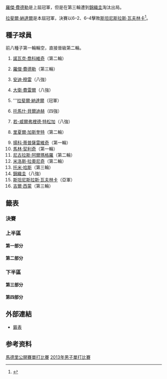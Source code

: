 {{noteTA|G1=Tennis
|1=zh-hans:圈;zh-hant:輪
|2=zh-hans:半区;zh-hant:半部;
|3=zh-hans:半决赛;zh-hk:準決賽;zh-tw:四強;
|4=zh-hans:半準决赛;zh-hk:半準決賽;zh-tw:八強;
|5=zh-hans:資格賽;zh-hk:外圍賽;zh-tw:會外賽;
}}

{{TennisEvents|2013|馬德里公開賽|
|champ = {{flagicon|ESP}} [[拉斐爾·納達爾|拉斐爾·納達爾]]
|runner = {{flagicon|SUI}} [[斯坦尼斯拉斯·瓦夫林卡|斯坦尼斯拉斯·瓦夫林卡]]
|score = 6–2、6–4}}

{{main|2013年馬德里公開賽}}

[[羅傑·費德勒|羅傑·費德勒]]是上屆冠軍，但是在第三輪遭到[[錦織圭|錦織圭]]淘汰出局。

[[拉斐爾·納達爾|拉斐爾·納達爾]]是本屆冠軍，決賽以6–2、6–4擊敗[[斯坦尼斯拉斯·瓦夫林卡|斯坦尼斯拉斯·瓦夫林卡]]<ref>{{cite web|url=http://www.bbc.co.uk/sport/0/tennis/22501284|title=Rafael Nadal beats Stanislas Wawrinka to win Madrid Open|date=12 May 2013|work=BBC Sport|accessdate=13 May 2013|archive-date=2013-07-26|archive-url=https://web.archive.org/web/20130726064900/http://www.bbc.co.uk/sport/0/tennis/22501284|dead-url=no}}</ref>。

== 種子球員 ==
前八種子第一輪輪空，直接晉級第二輪。
{{col-begin}}
{{col-2}}
# {{flagicon|SRB}} [[諾瓦克·喬科維奇|諾瓦克·喬科維奇]]（第二輪）
# {{flagicon|SUI}} [[羅傑·費德勒|羅傑·費德勒]]（第三輪）
# {{flagicon|GBR}} [[安迪·穆雷|安迪·穆雷]]（八強）
# {{flagicon|ESP}} [[大衛·費雷爾|大衛·費雷爾]]（八強）
# {{flagicon|ESP}} '''[[拉斐爾·納達爾|拉斐爾·納達爾]]（冠軍）
# {{flagicon|CZE}} [[托馬什·貝爾迪赫|托馬什·貝爾迪赫]]（四強）
# {{flagicon|FRA}} [[若-威爾弗裡德·特松加|若-威爾弗裡德·特松加]]（八強）
# {{flagicon|FRA}} [[里夏爾·加斯奎特|里夏爾·加斯奎特]]（第二輪）
{{col-2}}
<ol start="9">
<li> {{flagicon|SRB}} [[揚科·蒂普薩雷維奇|揚科·蒂普薩雷維奇]]（第一輪）
<li> {{flagicon|CRO}} [[馬林·契利奇|馬林·契利奇]]（第一輪）
<li> {{flagicon|ESP}} [[尼古拉斯·阿爾瑪格羅|尼古拉斯·阿爾瑪格羅]]（第二輪）
<li> {{flagicon|CAN}} [[米洛斯·拉奧尼奇|米洛斯·拉奧尼奇]]（第二輪）
<li> {{flagicon|GER}} [[托米·哈斯|托米·哈斯]]（第三輪）
<li> {{flagicon|JPN}} [[錦織圭|錦織圭]]（八強）
<li> {{flagicon|SUI}} [[斯坦尼斯拉斯·瓦夫林卡|斯坦尼斯拉斯·瓦夫林卡]]（亞軍）
<li> {{flagicon|FRA}} [[吉爾·西蒙|吉爾·西蒙]]（第三輪）
</ol>
{{col-end}}

== 籤表 ==
{{Draw key}}

=== 決賽 ===
{{8TeamBracket-Tennis3
| RD1=八強
| RD2=四強
| RD3=決賽

| team-width=175

| RD1-seed1=15
| RD1-team1='''{{flagicon|SUI}} [[斯坦尼斯拉斯·瓦夫林卡|斯坦尼斯拉斯·瓦夫林卡]]
| RD1-score1-1='''6
| RD1-score1-2=6<sup>9</sup>
| RD1-score1-3='''6
| RD1-seed2=7
| RD1-team2={{flagicon|FRA}} [[若-威爾弗裡德·特松加|若-威爾弗裡德·特松加]]
| RD1-score2-1=2
| RD1-score2-2='''7<sup>11</sup>
| RD1-score2-3=4

| RD1-seed3=3
| RD1-team3={{flagicon|GBR}} [[安迪·穆雷|安迪·穆雷]]
| RD1-score3-1=6<sup>3</sup>
| RD1-score3-2=4
| RD1-score3-3=
| RD1-seed4=6
| RD1-team4='''{{flagicon|CZE}} [[托馬什·貝爾迪赫|托馬什·貝爾迪赫]]
| RD1-score4-1='''7<sup>7</sup>
| RD1-score4-2='''6
| RD1-score4-3=

| RD1-seed5=5
| RD1-team5={{flagicon|ESP}} '''[[拉斐爾·納達爾|拉斐爾·納達爾]]'''
| RD1-score5-1=4
| RD1-score5-2='''7<sup>7</sup>
| RD1-score5-3='''6'''
| RD1-seed6=4
| RD1-team6={{flagicon|ESP}} [[大衛·費雷爾|大衛·費雷爾]]
| RD1-score6-1='''6
| RD1-score6-2=6<sup>3</sup>
| RD1-score6-3=0

| RD1-seed7=WC
| RD1-team7={{flagicon|ESP}} '''[[巴勃羅·安杜哈爾|巴勃羅·安杜哈爾]]'''
| RD1-score7-1='''6'''
| RD1-score7-2='''7'''
| RD1-score7-3=
| RD1-seed8=14
| RD1-team8={{flagicon|JPN}} [[錦織圭|錦織圭]]
| RD1-score8-1=3
| RD1-score8-2=5
| RD1-score8-3=

| RD2-seed1=15
| RD2-team1='''{{flagicon|SUI}} [[斯坦尼斯拉斯·瓦夫林卡|斯坦尼斯拉斯·瓦夫林卡]]
| RD2-score1-1='''6
| RD2-score1-2=4
| RD2-score1-3='''6
| RD2-seed2=6
| RD2-team2={{flagicon|CZE}} [[托馬什·貝爾迪赫|托馬什·貝爾迪赫]]
| RD2-score2-1=3
| RD2-score2-2='''6
| RD2-score2-3=4

| RD2-seed3=5
| RD2-team3='''{{flagicon|ESP}} [[拉斐爾·納達爾|拉斐爾·納達爾]]
| RD2-score3-1='''6
| RD2-score3-2='''6
| RD2-score3-3=
| RD2-seed4=WC
| RD2-team4={{flagicon|ESP}} [[巴勃羅·安杜哈爾|巴勃羅·安杜哈爾]]
| RD2-score4-1=0
| RD2-score4-2=4
| RD2-score4-3=

| RD3-seed1=15
| RD3-team1={{flagicon|SUI}} [[斯坦尼斯拉斯·瓦夫林卡|斯坦尼斯拉斯·瓦夫林卡]]
| RD3-score1-1=2
| RD3-score1-2=4
| RD3-score1-3=
| RD3-seed2=5
| RD3-team2={{flagicon|ESP}} '''[[拉斐爾·納達爾|拉斐爾·納達爾]]
| RD3-score2-1='''6
| RD3-score2-2='''6
| RD3-score2-3=
}}

=== 上半區 ===

==== 第一部分 ====
{{16TeamBracket-Compact-Tennis3-Byes
| RD1=第一輪
| RD2=第二輪
| RD3=第三輪
| RD4=八強

| RD1-seed03=
| RD1-team03={{flagicon|BUL}} '''[[格里戈爾·季米特洛夫|季米特洛夫]]'''
| RD1-score03-1='''6
| RD1-score03-2='''6
| RD1-score03-3=
| RD1-seed04=WC
| RD1-team04={{flagicon|ESP}} [[查維·馬蒂|馬蒂]]
| RD1-score04-1=2
| RD1-score04-2=4
| RD1-score04-3=

| RD1-seed05=Q
| RD1-team05='''{{flagicon|COL}} [[聖地亞哥·基拉爾多|基拉爾多]]
| RD1-score05-1='''6
| RD1-score05-2='''6
| RD1-score05-3=
| RD1-seed06=
| RD1-team06={{flagicon|SVK}} [[馬丁·卡利扎|卡利扎]]
| RD1-score06-1=2
| RD1-score06-2=4
| RD1-score06-3=

| RD1-seed07=WC
| RD1-team07={{flagicon|ROU}} [[馬利尤斯·科皮爾|科皮爾]]
| RD1-score07-1=4
| RD1-score07-2=4
| RD1-score07-3=
| RD1-seed08=15
| RD1-team08={{flagicon|SUI}} '''[[斯坦尼斯拉斯·瓦夫林卡|瓦夫林卡]]
| RD1-score08-1='''6
| RD1-score08-2='''6
| RD1-score08-3=

| RD1-seed09=12
| RD1-team09='''{{flagicon|CAN}} [[米洛斯·拉奧尼奇|拉奧尼奇]]
| RD1-score09-1='''7
| RD1-score09-2='''7<sup>7</sup>
| RD1-score09-3=
| RD1-seed10=
| RD1-team10={{nowrap|{{flagicon|RUS}} [[尼古萊·達維登科|達維登科]]}}
| RD1-score10-1=5
| RD1-score10-2=6<sup>5</sup>
| RD1-score10-3=

| RD1-seed11=
| RD1-team11={{flagicon|BEL}} [[大衛·高芬|高芬]]
| RD1-score11-1=6<sup>2</sup>
| RD1-score11-2=2
| RD1-score11-3=
| RD1-seed12=
| RD1-team12='''{{flagicon|ESP}} [[費爾南多·貝爾達斯科|貝爾達斯科]]
| RD1-score12-1='''7<sup>7</sup>
| RD1-score12-2='''6
| RD1-score12-3=

| RD1-seed13=Q
| RD1-team13='''{{flagicon|NED}} [[羅賓·哈塞|哈塞]]
| RD1-score13-1='''6
| RD1-score13-2=6<sup>6</sup>
| RD1-score13-3='''6
| RD1-seed14=
| RD1-team14={{nowrap|{{flagicon|UKR}} [[亞歷山大·多爾戈波洛夫|多爾戈波洛夫]]}}
| RD1-score14-1=3
| RD1-score14-2='''7<sup>8</sup>
| RD1-score14-3=2

| RD2-seed01=1
| RD2-team01={{flagicon|SRB}} [[諾瓦克·喬科維奇|喬科維奇]]
| RD2-score01-1=6<sup>6</sup>
| RD2-score01-2='''7<sup>10</sup>
| RD2-score01-3=3
| RD2-seed02=
| RD2-team02='''{{flagicon|BUL}} [[格里戈爾·季米特洛夫|季米特洛夫]]
| RD2-score02-1='''7<sup>8</sup>
| RD2-score02-2=6<sup>8</sup>
| RD2-score02-3='''6

| RD2-seed03=Q
| RD2-team03={{flagicon|COL}} [[聖地亞哥·基拉爾多|基拉爾多]]
| RD2-score03-1=3
| RD2-score03-2=3
| RD2-score03-3=
| RD2-seed04=15
| RD2-team04={{nowrap|'''{{flagicon|SUI}} [[斯坦尼斯拉斯·瓦夫林卡|瓦夫林卡]]}}
| RD2-score04-1='''6
| RD2-score04-2='''6
| RD2-score04-3=

| RD2-seed05=12
| RD2-team05={{flagicon|CAN}} [[米洛斯·拉奧尼奇|拉奧尼奇]]
| RD2-score05-1=4
| RD2-score05-2='''6
| RD2-score05-3=6<sup>7</sup>
| RD2-seed06=
| RD2-team06='''{{flagicon|ESP}} [[費爾南多·貝爾達斯科|貝爾達斯科]]
| RD2-score06-1='''6
| RD2-score06-2=2
| RD2-score06-3='''7<sup>9</sup>

| RD2-seed07=Q
| RD2-team07={{flagicon|NED}} [[羅賓·哈塞|哈塞]]
| RD2-score07-1=6<sup>5</sup>
| RD2-score07-2=6<sup>2</sup>
| RD2-score07-3=
| RD2-seed08=7
| RD2-team08={{nowrap|'''{{flagicon|FRA}} [[若-威爾弗裡德·特松加|特松加]]}}
| RD2-score08-1='''7<sup>7</sup>
| RD2-score08-2='''7<sup>7</sup>
| RD2-score08-3=

| RD3-seed01=
| RD3-team01={{flagicon|BUL}} [[格里戈爾·季米特洛夫|季米特洛夫]]
| RD3-score01-1='''6
| RD3-score01-2=4
| RD3-score01-3=1
| RD3-seed02=15
| RD3-team02={{nowrap|'''{{flagicon|SUI}} [[斯坦尼斯拉斯·瓦夫林卡|瓦夫林卡]]}}
| RD3-score02-1=3
| RD3-score02-2='''6
| RD3-score02-3='''6

| RD3-seed03=
| RD3-team03={{flagicon|ESP}} [[費爾南多·貝爾達斯科|貝爾達斯科]]
| RD3-score03-1='''6
| RD3-score03-2=3
| RD3-score03-3=2
| RD3-seed04=7
| RD3-team04={{nowrap|'''{{flagicon|FRA}} [[若-威爾弗裡德·特松加|特松加]]}}
| RD3-score04-1=4
| RD3-score04-2='''6
| RD3-score04-3='''6

| RD4-seed01=15
| RD4-team01='''{{flagicon|SUI}} [[斯坦尼斯拉斯·瓦夫林卡|瓦夫林卡]]
| RD4-score01-1='''6
| RD4-score01-2=6<sup>9</sup>
| RD4-score01-3='''6
| RD4-seed02=7
| RD4-team02={{flagicon|FRA}} [[若-威爾弗裡德·特松加|特松加]]
| RD4-score02-1=2
| RD4-score02-2='''7<sup>11</sup>
| RD4-score02-3=4
}}

==== 第二部分 ====
{{16TeamBracket-Compact-Tennis3-Byes
| RD1=第一輪
| RD2=第二輪
| RD3=第三輪
| RD4=八強

|RD1-seed03=LL
|RD1-team03={{flagicon|AUS}} [[馬林卡·馬特塞維奇|馬特塞維奇]]
|RD1-score03-1=2
|RD1-score03-2='''7<sup>7</sup>
|RD1-score03-3=4
|RD1-seed04=
|RD1-team04='''{{flagicon|GER}} [[弗洛里安·邁爾|邁爾]]
|RD1-score04-1='''6
|RD1-score04-2=6<sup>5</sup>
|RD1-score04-3='''6

|RD1-seed05=
|RD1-team05='''{{flagicon|FRA}} [[熱雷米·夏爾迪|夏爾迪]]
|RD1-score05-1='''6
|RD1-score05-2='''7<sup>7</sup>
|RD1-score05-3=
|RD1-seed06=
|RD1-team06={{flagicon|ARG}} [[奧拉西奧·澤巴洛斯|澤巴洛斯]]
|RD1-score06-1=4
|RD1-score06-2=6<sup>3</sup>
|RD1-score06-3=

|RD1-seed07=
|RD1-team07={{nowrap|{{flagicon|FRA}} [[儒利安·貝內托|貝內托]]}}
|RD1-score07-1='''6
|RD1-score07-2=5
|RD1-score07-3=3
|RD1-seed08=16
|RD1-team08='''{{flagicon|FRA}} [[吉爾·西蒙|西蒙]]
|RD1-score08-1=2
|RD1-score08-2='''7
|RD1-score08-3='''6

|RD1-seed09=9
|RD1-team09={{nowrap|{{flagicon|SRB}} [[揚科·蒂普薩雷維奇|蒂普薩雷維奇]]}}
|RD1-score09-1=6<sup>5</sup>
|RD1-score09-2=3
|RD1-score09-3=
|RD1-seed10=
|RD1-team10='''{{flagicon|ARG}} [[胡安·摩納哥|摩納哥]]
|RD1-score10-1='''7<sup>7</sup>
|RD1-score10-2='''6
|RD1-score10-3=

|RD1-seed11=
|RD1-team11='''{{flagicon|RSA}} [[凱文·安德森_(網球運動員)|安德森]]
|RD1-score11-1='''6
|RD1-score11-2='''6
|RD1-score11-3=
|RD1-seed12=Q
|RD1-team12={{flagicon|CAN}} [[傑西·萊文|萊文]]
|RD1-score12-1=2
|RD1-score12-2=2
|RD1-score12-3=

|RD1-seed13=
|RD1-team13='''{{flagicon|POL}} [[傑西·詹努維克茲|詹努維克茲]]
|RD1-score13-1='''6
|RD1-score13-2='''6
|RD1-score13-3=
|RD1-seed14=
|RD1-team14={{flagicon|USA}} [[薩姆·奎里|奎里]]
|RD1-score14-1=3
|RD1-score14-2=4
|RD1-score14-3=

|RD2-seed01=3
|RD2-team01='''{{flagicon|GBR}} [[安迪·穆雷|穆雷]]
|RD2-score01-1='''7<sup>13</sup>
|RD2-score01-2='''7<sup>7</sup>
|RD2-score01-3=
|RD2-seed02=
|RD2-team02={{flagicon|GER}} [[弗洛里安·邁爾|邁爾]]
|RD2-score02-1=6<sup>11</sup>
|RD2-score02-2=6<sup>3</sup>
|RD2-score02-3=

|RD2-seed03=
|RD2-team03={{flagicon|FRA}} [[熱雷米·夏爾迪|夏爾迪]]
|RD2-score03-1=4
|RD2-score03-2=6<sup>5</sup>
|RD2-score03-3=
|RD2-seed04=16
|RD2-team04='''{{flagicon|FRA}} [[吉爾·西蒙|西蒙]]
|RD2-score04-1='''6
|RD2-score04-2='''7<sup>7</sup>
|RD2-score04-3=

|RD2-seed05=
|RD2-team05={{flagicon|ARG}} [[胡安·摩納哥|摩納哥]]
|RD2-score05-1=6<sup>5</sup>
|RD2-score05-2='''6
|RD2-score05-3=4
|RD2-seed06=
|RD2-team06={{nowrap|'''{{flagicon|RSA}} [[凱文·安德森_(網球運動員)|凱文·安德森]]}}
|RD2-score06-1='''7<sup>7</sup>
|RD2-score06-2=3
|RD2-score06-3='''6

|RD2-seed07=
|RD2-team07={{flagicon|POL}} [[傑西·詹努維克茲|詹努維克茲]]
|RD2-score07-1='''7<sup>7</sup>
|RD2-score07-2=3
|RD2-score07-3=2
|RD2-seed08=6
|RD2-team08='''{{flagicon|CZE}} [[托馬什·貝爾迪赫|貝爾迪赫]]
|RD2-score08-1=6<sup>3</sup>
|RD2-score08-2='''6
|RD2-score08-3='''6

|RD3-seed01=3
|RD3-team01='''{{flagicon|GBR}} [[安迪·穆雷|穆雷]]
|RD3-score01-1=2
|RD3-score01-2='''6
|RD3-score01-3='''7<sup>8</sup>
|RD3-seed02=16
|RD3-team02={{flagicon|FRA}} [[吉爾·西蒙|西蒙]]
|RD3-score02-1='''6
|RD3-score02-2=4
|RD3-score02-3=6<sup>6</sup>

|RD3-seed03=
|RD3-team03={{nowrap|{{flagicon|RSA}} [[凱文·安德森_(網球運動員)|凱文·安德森]]}}
|RD3-score03-1=6<sup>5</sup>
|RD3-score03-2=5
|RD3-score03-3=
|RD3-seed04=6
|RD3-team04='''{{flagicon|CZE}} [[托馬什·貝爾迪赫|貝爾迪赫]]
|RD3-score04-1='''7<sup>7</sup>
|RD3-score04-2='''7
|RD3-score04-3=

|RD4-seed01=3
|RD4-team01={{flagicon|GBR}} [[安迪·穆雷|穆雷]]
|RD4-score01-1=6<sup>3</sup>
|RD4-score01-2=4
|RD4-score01-3=
|RD4-seed02=6
|RD4-team02='''{{flagicon|CZE}} [[托馬什·貝爾迪赫|貝爾迪赫]]
|RD4-score02-1='''7<sup>7</sup>
|RD4-score02-2='''6
|RD4-score02-3=
}}

=== 下半區 ===

==== 第三部分 ====
{{16TeamBracket-Compact-Tennis3-Byes
| RD1=第一輪
| RD2=第二輪
| RD3=第三輪
| RD4=八強

| RD1-seed03=Q
| RD1-team03={{flagicon|BRA}} [[喬奧·索薩_(巴西網球運動員)|索薩]]
| RD1-score03-1=1
| RD1-score03-2=6<sup>0</sup>
| RD1-score03-3=
| RD1-seed04=
| RD1-team04='''{{flagicon|FRA}} [[伯諾瓦·帕爾雷|帕爾雷]]
| RD1-score04-1='''6
| RD1-score04-2='''7<sup>7</sup>
| RD1-score04-3=

| RD1-seed05=
| RD1-team05={{flagicon|ITA}} [[法比奧·福尼尼|福尼尼]]
| RD1-score05-1=6<sup>4</sup>
| RD1-score05-2='''6
| RD1-score05-3=6<sup>5</sup>
| RD1-seed06=
| RD1-team06='''{{flagicon|RUS}} [[米哈伊爾·尤日尼|尤日尼]]
| RD1-score06-1='''7<sup>7</sup>
| RD1-score06-2=2
| RD1-score06-3='''7<sup>7</sup>

| RD1-seed07=Q
| RD1-team07={{flagicon|GER}} [[托比亞斯·卡姆克|卡姆克]]
| RD1-score07-1=4
| RD1-score07-2=0<sup>r</sup>
| RD1-score07-3=
| RD1-seed08=11
| RD1-team08='''{{flagicon|ESP}} [[尼古拉斯·阿爾瑪格羅|阿爾瑪格羅]]
| RD1-score08-1='''6
| RD1-score08-2=0
| RD1-score08-3=

| RD1-seed09=13
| RD1-team09='''{{flagicon|GER}} [[托米·哈斯|哈斯]]
| RD1-score09-1='''6
| RD1-score09-2='''6
| RD1-score09-3=
| RD1-seed10=
| RD1-team10={{flagicon|ITA}} [[安德烈亞斯·塞皮|塞皮]]
| RD1-score10-1=1
| RD1-score10-2=2
| RD1-score10-3=

| RD1-seed11=
| RD1-team11={{nowrap|{{flagicon|CYP}} [[馬科斯·巴格達蒂斯|巴格達蒂斯]]}}
| RD1-score11-1=4
| RD1-score11-2=2
| RD1-score11-3=
| RD1-seed12=WC
| RD1-team12='''{{flagicon|ESP}} [[托米·羅布雷多|羅布雷多]]
| RD1-score12-1='''6
| RD1-score12-2='''6
| RD1-score12-3=

| RD1-seed13=Q
| RD1-team13={{flagicon|BEL}} [[克薩維埃·馬利斯|馬利斯]]
| RD1-score13-1=3
| RD1-score13-2=2
| RD1-score13-3=
| RD1-seed14=
| RD1-team14={{flagicon|UZB}} '''[[丹尼斯·伊斯托明|伊斯托明]]
| RD1-score14-1='''6
| RD1-score14-2='''6
| RD1-score14-3=

| RD2-seed01=5
| RD2-team01={{flagicon|ESP}} '''[[拉斐爾·納達爾|納達爾]]'''
| RD2-score01-1='''6
| RD2-score01-2='''6'''
| RD2-score01-3=
| RD2-seed02=
| RD2-team02={{flagicon|FRA}} [[伯諾瓦·帕爾雷|帕爾雷]]
| RD2-score02-1=3
| RD2-score02-2=4
| RD2-score02-3=

| RD2-seed03=
| RD2-team03={{nowrap|'''{{flagicon|RUS}} [[米哈伊爾·尤日尼|尤日尼]]}}
| RD2-score03-1='''7<sup>7</sup>
| RD2-score03-2=4
| RD2-score03-3='''6
| RD2-seed04=11
| RD2-team04={{flagicon|ESP}} [[尼古拉斯·阿爾瑪格羅|阿爾瑪格羅]]
| RD2-score04-1=6<sup>4</sup>
| RD2-score04-2='''6
| RD2-score04-3=2

| RD2-seed05=13
| RD2-team05='''{{flagicon|GER}} [[托米·哈斯|哈斯]]
| RD2-score05-1='''6
| RD2-score05-2='''7
| RD2-score05-3=
| RD2-seed06=WC
| RD2-team06={{flagicon|ESP}} [[托米·羅布雷多|羅布雷多]]
| RD2-score06-1=3
| RD2-score06-2=5
| RD2-score06-3=

| RD2-seed07=
| RD2-team07={{flagicon|UZB}} [[丹尼斯·伊斯托明|伊斯托明]]
| RD2-score07-1=5
| RD2-score07-2=2
| RD2-score07-3=
| RD2-seed08=4
| RD2-team08='''{{flagicon|ESP}} [[大衛·費雷爾|費雷爾]]
| RD2-score08-1='''7
| RD2-score08-2='''6
| RD2-score08-3=

| RD3-seed01=5
| RD3-team01={{flagicon|ESP}} '''[[拉斐爾·納達爾|納達爾]]'''
| RD3-score01-1='''6
| RD3-score01-2='''6'''
| RD3-score01-3=
| RD3-seed02=
| RD3-team02={{nowrap|{{flagicon|RUS}} [[米哈伊爾·尤日尼|尤日尼]]}}
| RD3-score02-1=2
| RD3-score02-2=3
| RD3-score02-3=

| RD3-seed03=13
| RD3-team03={{flagicon|GER}} [[托米·哈斯|哈斯]]
| RD3-score03-1=5
| RD3-score03-2='''6
| RD3-score03-3=4
| RD3-seed04=4
| RD3-team04='''{{flagicon|ESP}} [[大衛·費雷爾|費雷爾]]
| RD3-score04-1='''7
| RD3-score04-2=4
| RD3-score04-3='''6

| RD4-seed01=5
| RD4-team01='''{{flagicon|ESP}} [[拉斐爾·納達爾|納達爾]]
| RD4-score01-1=4
| RD4-score01-2='''7<sup>7</sup>
| RD4-score01-3='''6
| RD4-seed02=4
| RD4-team02={{flagicon|ESP}} [[大衛·費雷爾|費雷爾]]
| RD4-score02-1='''6
| RD4-score02-2=6<sup>3</sup>
| RD4-score02-3=0
}}

==== 第四部分 ====
{{16TeamBracket-Compact-Tennis3-Byes
| RD1=第一輪
| RD2=第二輪
| RD3=第三輪
| RD4=八強

| RD1-seed03=
| RD1-team03={{flagicon|ESP}} [[費利西亞諾·洛佩斯|洛佩斯]]
| RD1-score03-1='''6
| RD1-score03-2=4
| RD1-score03-3=2
| RD1-seed04=
| RD1-team04={{nowrap|'''{{flagicon|ESP}} [[丹尼爾·吉梅諾-特拉維爾|吉梅諾-特拉維爾]]}}
| RD1-score04-1=2
| RD1-score04-2='''6
| RD1-score04-3='''6

| RD1-seed05=
| RD1-team05='''{{flagicon|USA}} [[約翰·伊斯內爾|伊斯內爾]]
| RD1-score05-1='''7
| RD1-score05-2='''7<sup>10</sup>
| RD1-score05-3=
| RD1-seed06=Q
| RD1-team06={{flagicon|ESP}} [[吉列爾莫·加西亞·洛佩斯|加西亞·洛佩斯]]
| RD1-score06-1=5
| RD1-score06-2=6<sup>8</sup>
| RD1-score06-3=

| RD1-seed07=WC
| RD1-team07='''{{flagicon|ESP}} [[巴勃羅·安杜哈爾|安杜哈爾]]
| RD1-score07-1=6<sup>6</sup>
| RD1-score07-2='''6
| RD1-score07-3='''6
| RD1-seed08=10
| RD1-team08={{flagicon|CRO}} [[馬林·契利奇|契利奇]]
| RD1-score08-1='''7<sup>8</sup>
| RD1-score08-2=4
| RD1-score08-3=1

| RD1-seed09=14
| RD1-team09='''{{flagicon|JPN}} [[錦織圭|錦織]]
| RD1-score09-1='''6
| RD1-score09-2='''6
| RD1-score09-3=
| RD1-seed10=
| RD1-team10={{flagicon|AUT}} [[于爾根·梅爾澤|梅爾澤]]
| RD1-score10-1=3
| RD1-score10-2=2
| RD1-score10-3=

| RD1-seed11=
| RD1-team11='''{{flagicon|SRB}} [[維克托·特羅伊茨基|特羅伊茨基]]
| RD1-score11-1='''7
| RD1-score11-2=4
| RD1-score11-3='''6
| RD1-seed12=
| RD1-team12={{flagicon|ESP}} [[馬塞爾·格拉諾勒斯|格拉諾勒斯]]
| RD1-score12-1=5
| RD1-score12-2='''6
| RD1-score12-3=2

| RD1-seed13=
| RD1-team13={{flagicon|AUS}} [[伯納德·托米奇|托米奇]]
| RD1-score13-1=3
| RD1-score13-2=2
| RD1-score13-3=
| RD1-seed14=
| RD1-team14='''{{flagicon|CZE}} [[拉德克·斯泰潘內克|斯泰潘內克]]
| RD1-score14-1='''6
| RD1-score14-2='''6
| RD1-score14-3=

| RD2-seed01=8
| RD2-team01={{flagicon|FRA}} [[里夏爾·加斯奎特|加斯奎特]]
| RD2-score01-1=5
| RD2-score01-2='''6
| RD2-score01-3=4
| RD2-seed02=
| RD2-team02={{nowrap|'''{{flagicon|ESP}} [[丹尼爾·吉梅諾-特拉維爾|吉梅諾-特拉維爾]]}}
| RD2-score02-1='''7
| RD2-score02-2=3
| RD2-score02-3='''6

| RD2-seed03=
| RD2-team03={{flagicon|USA}} [[約翰·伊斯內爾|伊斯內爾]]
| RD2-score03-1=4
| RD2-score03-2=4
| RD2-score03-3=
| RD2-seed04=WC
| RD2-team04='''{{flagicon|ESP}} [[巴勃羅·安杜哈爾|安杜哈爾]]
| RD2-score04-1='''6
| RD2-score04-2='''6
| RD2-score04-3=

| RD2-seed05=14
| RD2-team05='''{{flagicon|JPN}} [[錦織圭|錦織]]
| RD2-score05-1='''7
| RD2-score05-2='''6
| RD2-score05-3=
| RD2-seed06=
| RD2-team06={{flagicon|SRB}} [[維克托·特羅伊茨基|特羅伊茨基]]
| RD2-score06-1=5
| RD2-score06-2=2
| RD2-score06-3=

| RD2-seed07=
| RD2-team07={{flagicon|CZE}} [[拉德克·斯泰潘內克|斯泰潘內克]]
| RD2-score07-1=3
| RD2-score07-2=3
| RD2-score07-3=
| RD2-seed08=2
| RD2-team08='''{{flagicon|SUI}} [[羅傑·費德勒|費德勒]]
| RD2-score08-1='''6
| RD2-score08-2='''6
| RD2-score08-3=

| RD3-seed01=
| RD3-team01={{nowrap|{{flagicon|ESP}} [[丹尼爾·吉梅諾-特拉維爾|吉梅諾-特拉維爾]]}}
| RD3-score01-1=5<sup>r</sup>
| RD3-score01-2=
| RD3-score01-3=
| RD3-seed02=WC
| RD3-team02='''{{flagicon|ESP}} [[巴勃羅·安杜哈爾|安杜哈爾]]
| RD3-score02-1=5
| RD3-score02-2=
| RD3-score02-3=

| RD3-seed03=14
| RD3-team03={{flagicon|JPN}} '''[[錦織圭|錦織]]'''
| RD3-score03-1='''6
| RD3-score03-2=1
| RD3-score03-3='''6
| RD3-seed04=2
| RD3-team04={{flagicon|SUI}} [[羅傑·費德勒|費德勒]]
| RD3-score04-1=4
| RD3-score04-2='''6
| RD3-score04-3=2

| RD4-seed01=WC
| RD4-team01='''{{flagicon|ESP}} [[巴勃羅·安杜哈爾|安杜哈爾]]
| RD4-score01-1='''6
| RD4-score01-2='''7
| RD4-score01-3=
| RD4-seed02=14
| RD4-team02={{flagicon|JPN}} [[錦織圭|錦織]]
| RD4-score02-1=3
| RD4-score02-2=5
| RD4-score02-3=
}}

==外部連結==
*[http://www.atpworldtour.com/posting/2013/1536/mds.pdf 籤表]{{Wayback|url=http://www.atpworldtour.com/posting/2013/1536/mds.pdf |date=20130809022638 }}



== 参考资料 ==
<references />



[[Category:2013年ATP世界巡迴賽|馬德里公開賽單打比賽]]
[[Category:馬德里大師賽|2013年男子單打比賽]]